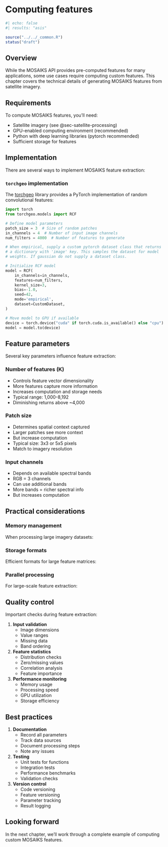 # Computing features {#sec-features-computing} 

```r
#| echo: false
#| results: "asis"

source("../../_common.R")
status("draft")
```

## Overview

While the MOSAIKS API provides pre-computed features for many applications, some use cases require computing custom features. This chapter covers the technical details of generating MOSAIKS features from satellite imagery.

## Requirements 

To compute MOSAIKS features, you'll need:

- Satellite imagery (see @sec-satellite-processing)
- GPU-enabled computing environment (recommended)
- Python with deep learning libraries (pytorch recommended)
- Sufficient storage for features


## Implementation 

There are several ways to implement MOSAIKS feature extraction:

### `torchgeo` implementation 

The [torchgeo](https://torchgeo.readthedocs.io/en/stable/) library provides a PyTorch implementation of random convolutional features:

```python
import torch
from torchgeo.models import RCF

# Define model parameters
patch_size = 3  # Size of random patches
in_channels = 4  # Number of input image channels
num_filters = 4000  # Number of features to generate

# When empirical, supply a custom pytorch dataset class that returns 
# a dictionary with 'image' key. This samples the dataset for model 
# weights. If gaussian do not supply a dataset class.

# Initialize RCF model
model = RCF(
    in_channels=in_channels, 
    features=num_filters, 
    kernel_size=3, 
    bias=-1.0, 
    seed=42, 
    mode='empirical',
    dataset=CustomDataset,
)

# Move model to GPU if available
device = torch.device("cuda" if torch.cuda.is_available() else "cpu")
model = model.to(device)
```

## Feature parameters

Several key parameters influence feature extraction:

### Number of features (K)

- Controls feature vector dimensionality
- More features capture more information
- Increases computation and storage needs
- Typical range: 1,000-8,192
- Diminishing returns above ~4,000

### Patch size

- Determines spatial context captured
- Larger patches see more context
- But increase computation
- Typical size: 3x3 or 5x5 pixels
- Match to imagery resolution

### Input channels

- Depends on available spectral bands
- RGB = 3 channels
- Can use additional bands
- More bands = richer spectral info
- But increases computation

## Practical considerations

### Memory management

When processing large imagery datasets:


### Storage formats

Efficient formats for large feature matrices:

### Parallel processing

For large-scale feature extraction:

## Quality control

Important checks during feature extraction:

1. **Input validation**
   - Image dimensions
   - Value ranges
   - Missing data
   - Band ordering

2. **Feature statistics**
   - Distribution checks
   - Zero/missing values
   - Correlation analysis
   - Feature importance

3. **Performance monitoring**
   - Memory usage
   - Processing speed
   - GPU utilization
   - Storage efficiency

## Best practices

1. **Documentation**
   - Record all parameters
   - Track data sources
   - Document processing steps
   - Note any issues

2. **Testing**
   - Unit tests for functions
   - Integration tests
   - Performance benchmarks
   - Validation checks

3. **Version control**
   - Code versioning
   - Feature versioning
   - Parameter tracking
   - Result logging

::: {.callout-note}
# Looking forward

In the next chapter, we'll work through a complete example of computing custom MOSAIKS features.
:::
